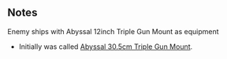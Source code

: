 {{EnemyEquipmentInfoKai|{{PAGENAME}}}}

==Notes==
<categorytree mode=pages depth=0>Enemy ships with Abyssal 12inch Triple Gun Mount as equipment</categorytree>
* Initially was called [[Abyssal 30.5cm Triple Gun Mount]].
{{EnemyEquipmentList}}